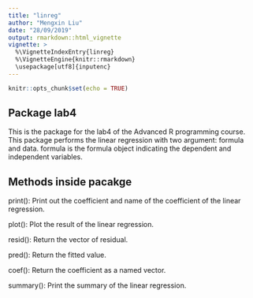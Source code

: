 ```yaml
---
title: "linreg"
author: "Mengxin Liu"
date: "28/09/2019"
output: rmarkdown::html_vignette
vignette: >
  %\VignetteIndexEntry{linreg}
  %\VignetteEngine{knitr::rmarkdown}
  \usepackage[utf8]{inputenc}
---
```


```r
knitr::opts_chunk$set(echo = TRUE)
```

## Package lab4
This is the package for the lab4 of the Advanced R programming course. This package performs the linear regression with two argument: formula and data. formula is the formula object indicating the dependent and independent variables.  

## Methods inside pacakge
print(): Print out the coefficient and  name of the coefficient of the linear regression.

plot(): Plot the result of the linear regression.

resid(): Return the vector of residual.

pred(): Return the fitted value.

coef(): Return the coefficient as a named vector.

summary(): Print the summary of the linear regression.